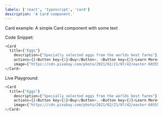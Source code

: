 ```yaml
---
labels: ['react', 'typescript', 'card']
description: 'A Card component.'
---
```



Card example: A simple Card component with some text

Code Snippet:
```js
<Card
  title={"Eggs"}
    description={"Specially selected eggs from the worlds best farms"}
    actions={[<Button key={1}>Buy</Button>, <Button key={2}>Learn More</Button>]}
    image={"https://cdn.pixabay.com/photo/2021/02/21/07/42/easter-6035549_960_720.jpg"}>
</Card>
```

Live Playground:
```js live
<Card
  title={"Eggs"}
    description={"Specially selected eggs from the worlds best farms"}
    actions={[<Button key={1}>Buy</Button>, <Button key={2}>Learn More</Button>]}
    image={"https://cdn.pixabay.com/photo/2021/02/21/07/42/easter-6035549_960_720.jpg"}>
</Card>
```
